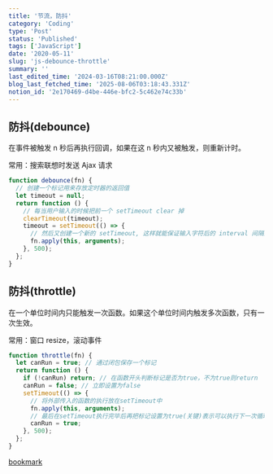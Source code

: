 ```yaml
---
title: '节流，防抖'
category: 'Coding'
type: 'Post'
status: 'Published'
tags: ['JavaScript']
date: '2020-05-11'
slug: 'js-debounce-throttle'
summary: ''
last_edited_time: '2024-03-16T08:21:00.000Z'
blog_last_fetched_time: '2025-08-06T03:18:43.331Z'
notion_id: '2e170469-d4be-446e-bfc2-5c462e74c33b'
---
```


## 防抖(debounce)

在事件被触发 n 秒后再执行回调，如果在这 n 秒内又被触发，则重新计时。

常用：搜索联想时发送 Ajax 请求

```javascript
function debounce(fn) {
  // 创建一个标记用来存放定时器的返回值
  let timeout = null;
  return function () {
    // 每当用户输入的时候把前一个 setTimeout clear 掉
    clearTimeout(timeout);
    timeout = setTimeout(() => {
      // 然后又创建一个新的 setTimeout, 这样就能保证输入字符后的 interval 间隔内如果还有字符输入的话，就不会执行 fn 函数
      fn.apply(this, arguments);
    }, 500);
  };
}
```

## 防抖(throttle)

在一个单位时间内只能触发一次函数。如果这个单位时间内触发多次函数，只有一次生效。

常用：窗口 resize，滚动事件

```javascript
function throttle(fn) {
  let canRun = true; // 通过闭包保存一个标记
  return function () {
    if (!canRun) return; // 在函数开头判断标记是否为true，不为true则return
    canRun = false; // 立即设置为false
    setTimeout(() => {
      // 将外部传入的函数的执行放在setTimeout中
      fn.apply(this, arguments);
      // 最后在setTimeout执行完毕后再把标记设置为true(关键)表示可以执行下一次循环了。当定时器没有执行的时候标记永远是false，在开头被return掉
      canRun = true;
    }, 500);
  };
}
```

[bookmark](https://github.com/Advanced-Frontend/Daily-Interview-Question/issues/5)
